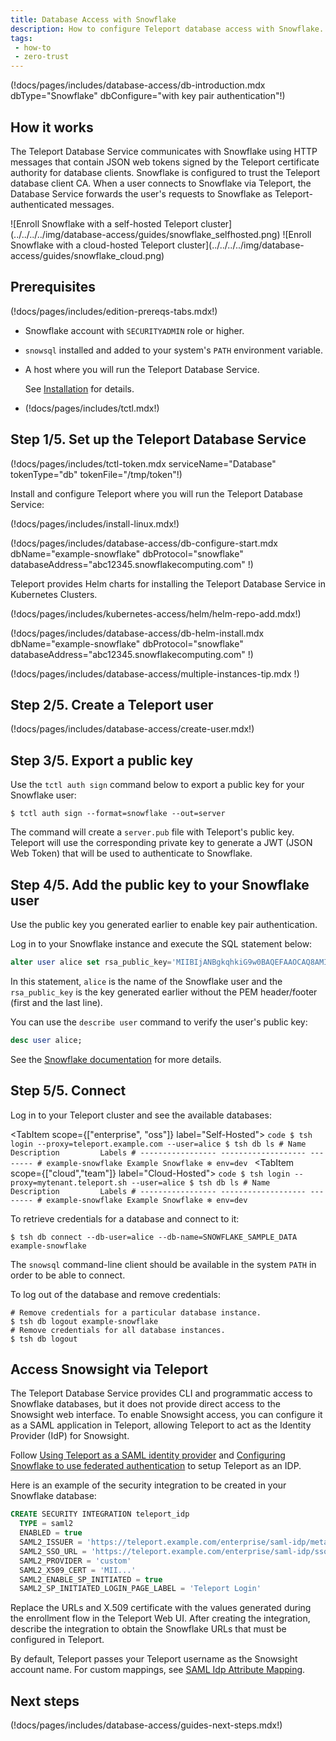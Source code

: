 ```yaml
---
title: Database Access with Snowflake
description: How to configure Teleport database access with Snowflake.
tags:
 - how-to
 - zero-trust
---
```


(!docs/pages/includes/database-access/db-introduction.mdx dbType="Snowflake" dbConfigure="with key pair authentication"!)

## How it works

The Teleport Database Service communicates with Snowflake using HTTP messages
that contain JSON web tokens signed by the Teleport certificate authority for
database clients. Snowflake is configured to trust the Teleport database client
CA. When a user connects to Snowflake via Teleport, the Database Service
forwards the user's requests to Snowflake as Teleport-authenticated messages.

<Tabs>
<TabItem scope={["oss", "enterprise"]} label="Self-Hosted">
  ![Enroll Snowflake with a self-hosted Teleport cluster](../../../../img/database-access/guides/snowflake_selfhosted.png)
</TabItem>
<TabItem scope={["cloud"]} label="Teleport Enterprise Cloud">
  ![Enroll Snowflake with a cloud-hosted Teleport cluster](../../../../img/database-access/guides/snowflake_cloud.png)
</TabItem>

</Tabs>

## Prerequisites

(!docs/pages/includes/edition-prereqs-tabs.mdx!)

- Snowflake account with `SECURITYADMIN` role or higher.

- `snowsql` installed and added to your system's `PATH` environment variable.

- A host where you will run the Teleport Database Service.

  See [Installation](../../../installation/installation.mdx) for details.

- (!docs/pages/includes/tctl.mdx!)

## Step 1/5. Set up the Teleport Database Service

(!docs/pages/includes/tctl-token.mdx serviceName="Database" tokenType="db" tokenFile="/tmp/token"!)

Install and configure Teleport where you will run the Teleport Database Service:

<Tabs>
<TabItem label="Linux Server">

(!docs/pages/includes/install-linux.mdx!)

(!docs/pages/includes/database-access/db-configure-start.mdx dbName="example-snowflake" dbProtocol="snowflake" databaseAddress="abc12345.snowflakecomputing.com" !)

</TabItem>
<TabItem label="Kubernetes Cluster">
  Teleport provides Helm charts for installing the Teleport Database Service in Kubernetes Clusters.

  (!docs/pages/includes/kubernetes-access/helm/helm-repo-add.mdx!)

  (!docs/pages/includes/database-access/db-helm-install.mdx dbName="example-snowflake" dbProtocol="snowflake" databaseAddress="abc12345.snowflakecomputing.com" !)
</TabItem>
</Tabs>

(!docs/pages/includes/database-access/multiple-instances-tip.mdx !)

## Step 2/5. Create a Teleport user

(!docs/pages/includes/database-access/create-user.mdx!)

## Step 3/5. Export a public key

Use the `tctl auth sign` command below to export a public key for your Snowflake user:

```code
$ tctl auth sign --format=snowflake --out=server
```

The command will create a `server.pub` file with Teleport's public key. Teleport will use the corresponding private key to
generate a JWT (JSON Web Token) that will be used to authenticate to Snowflake.


## Step 4/5. Add the public key to your Snowflake user

Use the public key you generated earlier to enable key pair authentication.

Log in to your Snowflake instance and execute the SQL statement below:

```sql
alter user alice set rsa_public_key='MIIBIjANBgkqhkiG9w0BAQEFAAOCAQ8AMIIBCgKCAQEAv3dHYw4LJCcZzdbhb3hV...LwIDAQAB';
```

In this statement, `alice` is the name of the Snowflake user and the `rsa_public_key` is the key generated earlier without
the PEM header/footer (first and the last line).

You can use the `describe user` command to verify the user's public key:

```sql
desc user alice;
```

See the [Snowflake documentation](https://docs.snowflake.com/en/user-guide/key-pair-auth.html#step-4-assign-the-public-key-to-a-snowflake-user)
for more details.

## Step 5/5. Connect

Log in to your Teleport cluster and see the available databases:

<Tabs>

  <TabItem scope={["enterprise", "oss"]} label="Self-Hosted">
    ```code
    $ tsh login --proxy=teleport.example.com --user=alice
    $ tsh db ls
    # Name              Description         Labels
    # ----------------- ------------------- --------
    # example-snowflake Example Snowflake ❄ env=dev
    ```
  </TabItem>
  <TabItem scope={["cloud","team"]} label="Cloud-Hosted">
    ```code
    $ tsh login --proxy=mytenant.teleport.sh --user=alice
    $ tsh db ls
    # Name              Description         Labels
    # ----------------- ------------------- --------
    # example-snowflake Example Snowflake ❄ env=dev
    ```
  </TabItem>
</Tabs>

To retrieve credentials for a database and connect to it:

```code
$ tsh db connect --db-user=alice --db-name=SNOWFLAKE_SAMPLE_DATA example-snowflake
```

The `snowsql` command-line client should be available in the system `PATH` in order to be
able to connect.

To log out of the database and remove credentials:

```code
# Remove credentials for a particular database instance.
$ tsh db logout example-snowflake
# Remove credentials for all database instances.
$ tsh db logout
```

## Access Snowsight via Teleport

The Teleport Database Service provides CLI and programmatic access to Snowflake
databases, but it does not provide direct access to the Snowsight web interface.
To enable Snowsight access, you can configure it as a SAML application in
Teleport, allowing Teleport to act as the Identity Provider (IdP) for Snowsight.

Follow [Using Teleport as a SAML identity
provider](../../../identity-governance/idps/saml-guide.mdx) and [Configuring
Snowflake to use federated
authentication](https://docs.snowflake.com/en/user-guide/admin-security-fed-auth-security-integration)
to setup Teleport as an IDP.

Here is an example of the security integration to be created in your Snowflake database:
```sql
CREATE SECURITY INTEGRATION teleport_idp
  TYPE = saml2
  ENABLED = true
  SAML2_ISSUER = 'https://teleport.example.com/enterprise/saml-idp/metadata'
  SAML2_SSO_URL = 'https://teleport.example.com/enterprise/saml-idp/sso'
  SAML2_PROVIDER = 'custom'
  SAML2_X509_CERT = 'MII...'
  SAML2_ENABLE_SP_INITIATED = true
  SAML2_SP_INITIATED_LOGIN_PAGE_LABEL = 'Teleport Login'
```

Replace the URLs and X.509 certificate with the values generated during the
enrollment flow in the Teleport Web UI. After creating the integration, describe
the integration to obtain the Snowflake URLs that must be configured in
Teleport.

By default, Teleport passes your Teleport username as the Snowsight account
name. For custom mappings, see [SAML Idp Attribute
Mapping](../../../identity-governance/idps/saml-attribute-mapping.mdx).

## Next steps

(!docs/pages/includes/database-access/guides-next-steps.mdx!)
